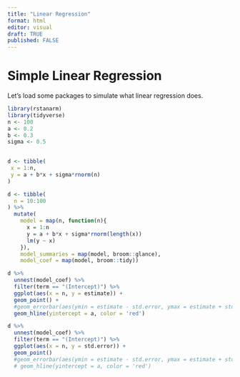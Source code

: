 ```yaml
---
title: "Linear Regression"
format: html
editor: visual
draft: TRUE
published: FALSE
---
```


# Simple Linear Regression

Let's load some packages to simulate what linear regression does.

```r
library(rstanarm)
library(tidyverse)
n <- 100
a <- 0.2
b <- 0.3
sigma <- 0.5

 
d <- tibble(
 x = 1:n,
 y = a + b*x + sigma*rnorm(n)
)

d <- tibble(
  n = 10:100
) %>%
  mutate(
    model = map(n, function(n){
      x = 1:n
      y = a + b*x + sigma*rnorm(length(x))
      lm(y ~ x)
    }),
    model_summaries = map(model, broom::glance),
    model_coef = map(model, broom::tidy))

d %>%
  unnest(model_coef) %>%
  filter(term == "(Intercept)") %>%
  ggplot(aes(x = n, y = estimate)) +
  geom_point() +
  #geom_errorbar(aes(ymin = estimate - std.error, ymax = estimate + std.error)) +
  geom_hline(yintercept = a, color = 'red')

d %>%
  unnest(model_coef) %>%
  filter(term == "(Intercept)") %>%
  ggplot(aes(x = n, y = std.error)) +
  geom_point()
  #geom_errorbar(aes(ymin = estimate - std.error, ymax = estimate + std.error)) +
  # geom_hline(yintercept = a, color = 'red')
```
